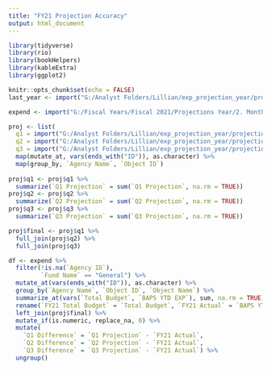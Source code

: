 ```yaml
---
title: "FY21 Projection Accuracy"
output: html_document
---
```


```r
library(tidyverse)
library(rio)
library(bookHelpers)
library(kableExtra)
library(ggplot2)

knitr::opts_chunk$set(echo = FALSE)
last_year <- import("G:/Analyst Folders/Lillian/exp_projection_year/projections/quarterly_outputs/archive/FY21 Q3 Projection.xlsx")

expend <- import("G:/Fiscal Years/Fiscal 2021/Projections Year/2. Monthly Expenditure Data/Month 12_June Projections/Expenditure 2021-06_Run_9.xlsx")

proj <- list(
  q1 = import("G:/Analyst Folders/Lillian/exp_projection_year/projections/quarterly_outputs/archive/FY21 Q1 Projection.xlsx"),
  q2 = import("G:/Analyst Folders/Lillian/exp_projection_year/projections/quarterly_outputs/archive/FY21 Q2 Projection.xlsx"),
  q3 = import("G:/Analyst Folders/Lillian/exp_projection_year/projections/quarterly_outputs/archive/FY21 Q3 Projection.xlsx")) %>%
  map(mutate_at, vars(ends_with("ID")), as.character) %>%
  map(group_by, `Agency Name`, `Object ID`)
  
proj$q1 <- proj$q1 %>%
  summarize(`Q1 Projection` = sum(`Q1 Projection`, na.rm = TRUE))
proj$q2 <- proj$q2 %>%
  summarize(`Q2 Projection` = sum(`Q2 Projection`, na.rm = TRUE))
proj$q3 <- proj$q3 %>%
  summarize(`Q3 Projection` = sum(`Q3 Projection`, na.rm = TRUE))

proj$final <- proj$q1 %>%
  full_join(proj$q2) %>%
  full_join(proj$q3)

df <- expend %>%
  filter(!is.na(`Agency ID`),
         `Fund Name` == "General") %>%
  mutate_at(vars(ends_with("ID")), as.character) %>%
  group_by(`Agency Name`, `Object ID`, `Object Name`) %>%
  summarize_at(vars(`Total Budget`, `BAPS YTD EXP`), sum, na.rm = TRUE) %>%
  rename(`FY21 Total Budget` = `Total Budget`, `FY21 Actual` = `BAPS YTD EXP`) %>%
  left_join(proj$final) %>%
  mutate_if(is.numeric, replace_na, 0) %>%
  mutate(
    `Q1 Difference` = `Q1 Projection` - `FY21 Actual`,
    `Q2 Difference` = `Q2 Projection` - `FY21 Actual`,
    `Q3 Difference` = `Q3 Projection` - `FY21 Actual`) %>%
  ungroup()


```
